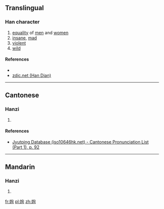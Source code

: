 ==Translingual==

===Han character===
{{Han char|rn=38|rad=女|as=06|sn=9|four=|canj=女心日 (VPA)|ids=⿰[[女]][[旬]]}}

# [[equality]] of [[men]] and [[women]]
# [[insane]], [[mad]]
# [[violent]]
# [[wild]]

====References====
* {{Han ref|kx=0260.280|dkj=06234|dj=0527.040|hdz=21046.080|uh=59F0|ud=23024}}
*[http://www.zdic.net/z/18/js/59F0.htm zdic.net (Han Dian)]

----

==Cantonese==

===Hanzi===
{{yue-hanzi|jyut=[[gwan1]]|y=gwan1}}

# {{defn|lang=yue|sort=女06}}

====References====
* [http://www.iso10646hk.net/jp/document/download.jsp Jyutping Database (iso10646hk.net) - Cantonese Pronunciation List (Part 1), p. 92]

----

==Mandarin==

===Hanzi===
{{cmn-hanzi|pin=[[jūn]] ([[jun1]])|wg=chün<sup>1</sup>}}

# {{defn|lang=cmn|sort=女06}}

[[fr:姰]]
[[pl:姰]]
[[zh:姰]]